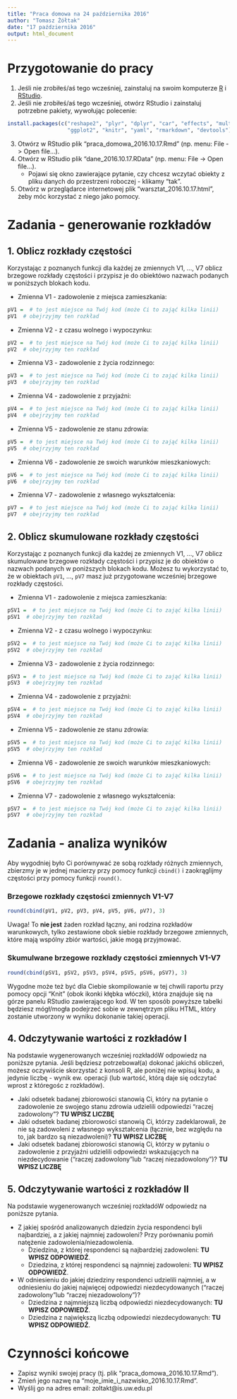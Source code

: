 ```yaml
---
title: "Praca domowa na 24 października 2016"
author: "Tomasz Żółtak"
date: "17 października 2016"
output: html_document
---
```


# Przygotowanie do pracy

  1. Jeśli nie zrobiłeś/aś tego wcześniej, zainstaluj na swoim komputerze [R](https://cran.r-project.org) i [RStudio](https://www.rstudio.com/products/rstudio/download3).
  2. Jeśli nie zrobiłeś/aś tego wcześniej, otwórz RStudio i zainstaluj potrzebne pakiety, wywołując polecenie:

```r
install.packages(c("reshape2", "plyr", "dplyr", "car", "effects", "multcomp",
                   "ggplot2", "knitr", "yaml", "rmarkdown", "devtools"))
```

  3. Otwórz w RStudio plik "praca_domowa_2016.10.17.Rmd" (np. menu: File -> Open file...).
  4. Otwórz w RStudio plik "dane_2016.10.17.RData" (np. menu: File -> Open file...).
     * Pojawi się okno zawierające pytanie, czy chcesz wczytać obiekty z pliku danych do przestrzeni roboczej - klikamy "tak".
  5. Otwórz w przeglądarce internetowej plik "warsztat_2016.10.17.html", żeby móc korzystać z niego jako pomocy.

# Zadania - generowanie rozkładów

## 1. Oblicz rozkłady częstości

Korzystając z poznanych funkcji dla każdej ze zmiennych V1, ..., V7 oblicz brzegowe rozkłady częstości i przypisz je do obiektówo nazwach podanych w poniższych blokach kodu.

  * Zmienna V1 - zadowolenie z miejsca zamieszkania:

```r
pV1 =  # to jest miejsce na Twój kod (może Ci to zająć kilka linii)
pV1  # obejrzyjmy ten rozkład
```

  * Zmienna V2 - z czasu wolnego i wypoczynku:

```r
pV2 =  # to jest miejsce na Twój kod (może Ci to zająć kilka linii)
pV2  # obejrzyjmy ten rozkład
```
  * Zmienna V3 - zadowolenie z życia rodzinnego:

```r
pV3 =  # to jest miejsce na Twój kod (może Ci to zająć kilka linii)
pV3  # obejrzyjmy ten rozkład
```
  * Zmienna V4 - zadowolenie z przyjaźni:

```r
pV4 =  # to jest miejsce na Twój kod (może Ci to zająć kilka linii)
pV4  # obejrzyjmy ten rozkład
```
  * Zmienna V5 - zadowolenie ze stanu zdrowia:

```r
pV5 =  # to jest miejsce na Twój kod (może Ci to zająć kilka linii)
pV5  # obejrzyjmy ten rozkład
```
  * Zmienna V6 - zadowolenie ze swoich warunków mieszkaniowych:

```r
pV6 =  # to jest miejsce na Twój kod (może Ci to zająć kilka linii)
pV6  # obejrzyjmy ten rozkład
```
  * Zmienna V7 - zadowolenie z własnego wykształcenia:

```r
pV7 =  # to jest miejsce na Twój kod (może Ci to zająć kilka linii)
pV7  # obejrzyjmy ten rozkład
```

## 2. Oblicz skumulowane rozkłady częstości

Korzystając z poznanych funkcji dla każdej ze zmiennych V1, ..., V7 oblicz skumulowane brzegowe rozkłady częstości i przypisz je do obiektów o nazwach podanych w poniższych blokach kodu. Możesz tu wykorzystać to, że w obiektach `pV1`, ..., `pV7` masz już przygotowane wcześniej brzegowe rozkłady częstości.

  * Zmienna V1 - zadowolenie z miejsca zamieszkania:

```r
pSV1 =  # to jest miejsce na Twój kod (może Ci to zająć kilka linii)
pSV1  # obejrzyjmy ten rozkład
```

  * Zmienna V2 - z czasu wolnego i wypoczynku:

```r
pSV2 =  # to jest miejsce na Twój kod (może Ci to zająć kilka linii)
pSV2  # obejrzyjmy ten rozkład
```
  * Zmienna V3 - zadowolenie z życia rodzinnego:

```r
pSV3 =  # to jest miejsce na Twój kod (może Ci to zająć kilka linii)
pSV3  # obejrzyjmy ten rozkład
```
  * Zmienna V4 - zadowolenie z przyjaźni:

```r
pSV4 =  # to jest miejsce na Twój kod (może Ci to zająć kilka linii)
pSV4  # obejrzyjmy ten rozkład
```
  * Zmienna V5 - zadowolenie ze stanu zdrowia:

```r
pSV5 =  # to jest miejsce na Twój kod (może Ci to zająć kilka linii)
pSV5  # obejrzyjmy ten rozkład
```
  * Zmienna V6 - zadowolenie ze swoich warunków mieszkaniowych:

```r
pSV6 =  # to jest miejsce na Twój kod (może Ci to zająć kilka linii)
pSV6  # obejrzyjmy ten rozkład
```
  * Zmienna V7 - zadowolenie z własnego wykształcenia:

```r
pSV7 =  # to jest miejsce na Twój kod (może Ci to zająć kilka linii)
pSV7  # obejrzyjmy ten rozkład
```

# Zadania - analiza wyników

Aby wygodniej było Ci porównywać ze sobą rozkłady różnych zmiennych, zbierzmy je w jednej macierzy przy pomocy funkcji `cbind()` i zaokrąglijmy częstości przy pomocy funkcji `round()`.

### Brzegowe rozkłady częstości zmiennych V1-V7

```r
round(cbind(pV1, pV2, pV3, pV4, pV5, pV6, pV7), 3)
```

Uwaga! To **nie jest** żaden rozkład łączny, ani rodzina rozkładów warunkowych, tylko zestawione obok siebie rozkłady brzegowe zmiennych, które mają wspólny zbiór wartości, jakie mogą przyjmować.

### Skumulwane brzegowe rozkłady częstości zmiennych V1-V7

```r
round(cbind(pSV1, pSV2, pSV3, pSV4, pSV5, pSV6, pSV7), 3)
```

Wygodne może też być dla Ciebie skompilowanie w tej chwili raportu przy pomocy opcji "Knit" (obok ikonki kłębka włóczki), która znajduje się na górze panelu RStudio zawierającego kod. W ten sposób powyższe tabelki będziesz mógł/mogła podejrzeć sobie w zewnętrzym pliku HTML, który zostanie utworzony w wyniku dokonanie takiej operacji.

## 4. Odczytywanie wartości z rozkładów I

Na podstawie wygenerowanych wcześniej rozkładóW odpowiedz na poniższe pytania. Jeśli będziesz potrzebował(a) dokonać jakichś obliczeń, możesz oczywiście skorzystać z konsoli R, ale poniżej nie wpisuj kodu, a jedynie liczbę - wynik ew. operacji (lub wartość, którą daje się odczytać wprost z któregośc z rozkładów).

  - Jaki odsetek badanej zbiorowości stanowią Ci, który na pytanie o zadowolenie ze swojego stanu zdrowia udzielili odpowiedzi "raczej zadowolony"? **TU WPISZ LICZBĘ**
  - Jaki odsetek badanej zbiorowości stanowią Ci, którzy zadeklarowali, że nie są zadowoleni z własnego wykształcenia (łącznie, bez względu na to, jak bardzo są niezadwoleni)? **TU WPISZ LICZBĘ**
  - Jaki odsetek badanej zbiorowości stanowią Ci, którzy w pytaniu o zadowolenie z przyjaźni udzielili odpowiedzi wskazujących na niezdecydowanie ("raczej zadowolony"lub "raczej niezadowolony")? **TU WPISZ LICZBĘ**

## 5. Odczytywanie wartości z rozkładów II

Na podstawie wygenerowanych wcześniej rozkładóW odpowiedz na poniższe pytania.

  - Z jakiej spośród analizowanych dziedzin życia respondenci byli najbardziej, a z jakiej najmniej zadowoleni? Przy porównaniu pomiń natężenie zadowolenia/niezadowolenia.
    - Dziedzina, z której respondenci są najbardziej zadowoleni: **TU WPISZ ODPOWIEDŹ**.
    - Dziedzina, z której respondenci są najmniej zadowoleni: **TU WPISZ ODPOWIEDŹ**.
  - W odniesieniu do jakiej dziedziny respondenci udzielili najmniej, a w odniesieniu do jakiej najwięcej odpowiedzi niezdecydowanych ("raczej zadowolony"lub "raczej niezadowolony")?
    - Dziedzina z najmniejszą liczbą odpowiedzi niezdecydowanych: **TU WPISZ ODPOWIEDŹ**.
    - Dziedzina z największą liczbą odpowiedzi niezdecydowanych: **TU WPISZ ODPOWIEDŹ**.

# Czynności końcowe

  - Zapisz wyniki swojej pracy (tj. plik "praca_domowa_2016.10.17.Rmd").
  - Zmień jego nazwę na "moje_imie_i_nazwisko_2016.10.17.Rmd".
  - Wyślij go na adres email: zoltakt@is.uw.edu.pl

